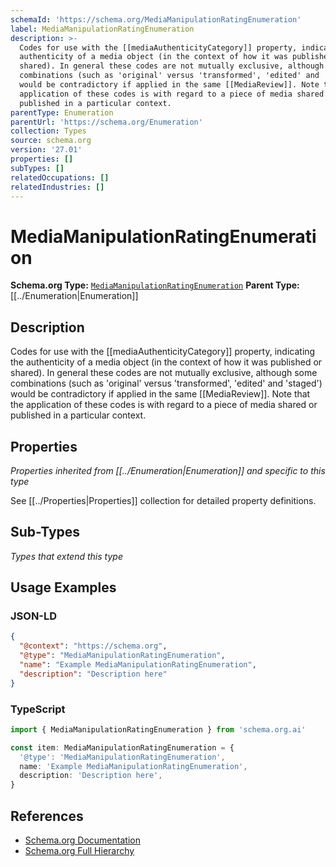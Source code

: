 ```yaml
---
schemaId: 'https://schema.org/MediaManipulationRatingEnumeration'
label: MediaManipulationRatingEnumeration
description: >-
  Codes for use with the [[mediaAuthenticityCategory]] property, indicating the
  authenticity of a media object (in the context of how it was published or
  shared). In general these codes are not mutually exclusive, although some
  combinations (such as 'original' versus 'transformed', 'edited' and 'staged')
  would be contradictory if applied in the same [[MediaReview]]. Note that the
  application of these codes is with regard to a piece of media shared or
  published in a particular context.
parentType: Enumeration
parentUrl: 'https://schema.org/Enumeration'
collection: Types
source: schema.org
version: '27.01'
properties: []
subTypes: []
relatedOccupations: []
relatedIndustries: []
---
```

# MediaManipulationRatingEnumeration

**Schema.org Type:** [`MediaManipulationRatingEnumeration`](https://schema.org/MediaManipulationRatingEnumeration)
**Parent Type:** [[../Enumeration|Enumeration]]

## Description

Codes for use with the [[mediaAuthenticityCategory]] property, indicating the authenticity of a media object (in the context of how it was published or shared). In general these codes are not mutually exclusive, although some combinations (such as 'original' versus 'transformed', 'edited' and 'staged') would be contradictory if applied in the same [[MediaReview]]. Note that the application of these codes is with regard to a piece of media shared or published in a particular context.

## Properties

*Properties inherited from [[../Enumeration|Enumeration]] and specific to this type*

See [[../Properties|Properties]] collection for detailed property definitions.

## Sub-Types

*Types that extend this type*

## Usage Examples

### JSON-LD

```json
{
  "@context": "https://schema.org",
  "@type": "MediaManipulationRatingEnumeration",
  "name": "Example MediaManipulationRatingEnumeration",
  "description": "Description here"
}
```

### TypeScript

```typescript
import { MediaManipulationRatingEnumeration } from 'schema.org.ai'

const item: MediaManipulationRatingEnumeration = {
  '@type': 'MediaManipulationRatingEnumeration',
  name: 'Example MediaManipulationRatingEnumeration',
  description: 'Description here',
}
```

## References

- [Schema.org Documentation](https://schema.org/MediaManipulationRatingEnumeration)
- [Schema.org Full Hierarchy](https://schema.org/docs/full.html)
